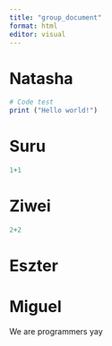 ```yaml
---
title: "group_document"
format: html
editor: visual
---
```


# Natasha
```r
# Code test
print ("Hello world!")

```

# Suru

```r
1+1
```

# Ziwei

```r
2+2
```

# Eszter

# Miguel

We are programmers yay

```r

```

```r

```
